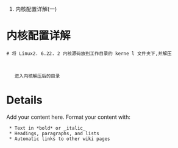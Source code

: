 #内核配置详解(一)

= 内核配置详解 =

 # 将 Linux2. 6.22. 2 内核源码放到工作目录的 kerne l 文件夹下,并解压
    {{{#tar xzvf linux2.6.22.2.tar.gz}}}
  
      {{{#cd linux2.6.22.2}}}
    进入内核解压后的目录

= Details =

Add your content here.  Format your content with:
  * Text in *bold* or _italic_
  * Headings, paragraphs, and lists
  * Automatic links to other wiki pages